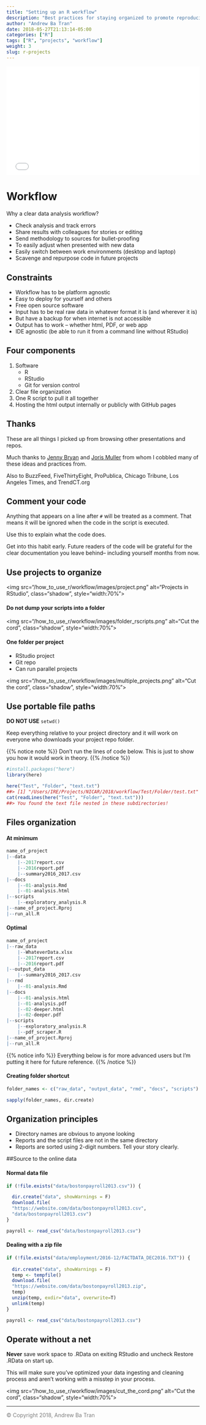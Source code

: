 ```yaml
---
title: "Setting up an R workflow"
description: "Best practices for staying organized to promote reproducibility"
author: "Andrew Ba Tran"
date: 2018-05-27T21:13:14-05:00
categories: ["R"]
tags: ["R", "projects", "workflow"]
weight: 3
slug: r-projects
---
```



<div style="position: relative; padding-bottom: 56.25%; height: 0; overflow: hidden;">
  <iframe src="//www.youtube.com/embed/Ctbyp6JoDJM?t=3s" style="position: absolute; top: 0; left: 0; width: 100%; height: 100%; border:0; encrypted-media" allowfullscreen title="YouTube Video"></iframe>
</div>


# Workflow

Why a clear data analysis workflow?

- Check analysis and track errors
- Share results with colleagues for stories or editing
- Send methodology to sources for bullet-proofing
- To easily adjust when presented with new data
- Easily switch between work environments (desktop and laptop)
- Scavenge and repurpose code in future projects

## Constraints

- Workflow has to be platform agnostic
- Easy to deploy for yourself and others
- Free open source software
- Input has to be real raw data in whatever format it is (and wherever it is)
- But have a backup for when internet is not accessible
- Output has to work -- whether html, PDF, or web app
- IDE agnostic (be able to run it from a command line without RStudio)

## Four components

1. Software
	* R
	* RStudio
	* Git for version control
2. Clear file organization
3. One R script to pull it all together
4. Hosting the html output internally or publicly with GitHub pages


## Thanks

These are all things I picked up from browsing other presentations and repos.

Much thanks to [Jenny Bryan](https://github.com/jennybc) and [Joris Muller](http://blog.jom.link/) from whom I cobbled many of these ideas and practices from. 

Also to BuzzFeed, FiveThirtyEight, ProPublica, Chicago Tribune, Los Angeles Times, and TrendCT.org


## Comment your code

Anything that appears on a line after `#` will be treated as a comment. That means it will be ignored when the code in the script is executed.

Use this to explain what the code does. 

Get into this habit early. Future readers of the code will be grateful for the clear documentation you leave behind-- including yourself months from now.


## Use projects to organize


<img src="/how_to_use_r/workflow/images/project.png" alt="Projects in RStudio", class="shadow", style="width:70%">

#### Do not dump your scripts into a folder


<img src="/how_to_use_r/workflow/images/folder_rscripts.png" alt="Cut the cord", class="shadow", style="width:70%">

#### One folder per project

- RStudio project
- Git repo
- Can run parallel projects


<img src="/how_to_use_r/workflow/images/multiple_projects.png" alt="Cut the cord", class="shadow", style="width:70%">


## Use portable file paths 

**DO NOT USE** `setwd()`

Keep everything relative to your project directory and it will work on everyone who downloads your project repo folder.


{{% notice note %}}
Don't run the lines of code below. This is just to show you how it would work in theory.
{{% /notice %}}

```r
#install.packages("here")
library(here)

here("Test", "Folder", "text.txt")
##> [1] "/Users/IRE/Projects/NICAR/2018/workflow/Test/Folder/test.txt"
cat(readLines(here("Test", "Folder", "text.txt")))
##> You found the text file nested in these subdirectories!
```

## Files organization

#### At minimum

```r
name_of_project
|--data
    |--2017report.csv
    |--2016report.pdf
    |--summary2016_2017.csv
|--docs
    |--01-analysis.Rmd
    |--01-analysis.html
|--scripts
    |--exploratory_analysis.R
|--name_of_project.Rproj
|--run_all.R
```


#### Optimal

```r
name_of_project
|--raw_data
    |--WhateverData.xlsx
    |--2017report.csv
    |--2016report.pdf
|--output_data
    |--summary2016_2017.csv
|--rmd
    |--01-analysis.Rmd
|--docs
    |--01-analysis.html
    |--01-analysis.pdf
    |--02-deeper.html
    |--02-deeper.pdf
|--scripts
    |--exploratory_analysis.R
    |--pdf_scraper.R
|--name_of_project.Rproj
|--run_all.R
```

{{% notice info %}}
Everything below is for more advanced users but I'm putting it here for future reference.
{{% /notice %}}


#### Creating folder shortcut

```r
folder_names <- c("raw_data", "output_data", "rmd", "docs", "scripts")

sapply(folder_names, dir.create)
```

## Organization principles

- Directory names are obvious to anyone looking
- Reports and the script files are not in the same directory
- Reports are sorted using 2-digit numbers. Tell your story clearly.


##Source to the online data

#### Normal data file
```r
if (!file.exists("data/bostonpayroll2013.csv")) {

  dir.create("data", showWarnings = F)
  download.file(
  "https://website.com/data/bostonpayroll2013.csv",
  "data/bostonpayroll2013.csv")
}

payroll <- read_csv("data/bostonpayroll2013.csv")
```

#### Dealing with a zip file
```r
if (!file.exists("data/employment/2016-12/FACTDATA_DEC2016.TXT")) {
  
  dir.create("data", showWarnings = F)
  temp <- tempfile()
  download.file(
  "https://website.com/data/bostonpayroll2013.zip",
  temp)
  unzip(temp, exdir="data", overwrite=T)
  unlink(temp)
}

payroll <- read_csv("data/bostonpayroll2013.csv")
```

## Operate without a net

**Never** save work space to .RData on exiting RStudio and uncheck Restore .RData on start up.

This will make sure you've optimized your data ingesting and cleaning process and aren't working with a misstep in your process.

<img src="/how_to_use_r/workflow/images/cut_the_cord.png" alt="Cut the cord", class="shadow", style="width:70%">


-----

<span style="color:gray">© Copyright 2018, Andrew Ba Tran</span>
